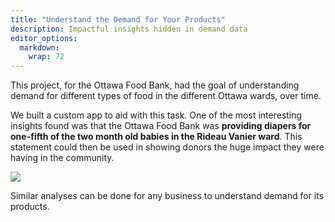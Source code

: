 ```yaml
---
title: "Understand the Demand for Your Products"
description: Impactful insights hidden in demand data
editor_options: 
  markdown: 
    wrap: 72
---
```


This project, for the Ottawa Food Bank, had the goal of understanding demand for different types of food in the different Ottawa wards, over time. 

We built a custom app to aid with this task. One of the most interesting insights found was that the Ottawa Food Bank was **providing diapers for one-fifth of the two month old babies in the Rideau Vanier ward**. This statement could then be used in showing donors the huge impact they were having in the community.


![](Screenshot1.png)

Similar analyses can be done for any business to understand demand for its products.

